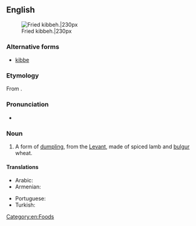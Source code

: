 ==English==
{{wikipedia}}
[[File:Quibe frito.JPG|thumb|Fried kibbeh.|230px]]

===Alternative forms===
* [[kibbe]]

===Etymology===
From {{etyl|ar|en}} {{term|كبة||ball|sc=Arab|tr=kibbeh, kubbah|lang=ar}}.

===Pronunciation===
* {{IPA|/ˈkibə/}}

===Noun===
{{en-noun}}

# A form of [[dumpling]], from the [[Levant]], made of spiced lamb and [[bulgur]] wheat.

====Translations====
{{trans-top|form of dumpling}}
* Arabic: {{t-|ar|كب|tr=kibbeh, kubbah}}
* Armenian: {{t-|hy|իշլի քյուֆթա|tr=išli k’yuft’a}}
{{trans-mid}}
* Portuguese: {{t-|pt|quibe|m}}
* Turkish: {{t+|tr|içli köfte}}
{{trans-bottom}}

[[Category:en:Foods]]